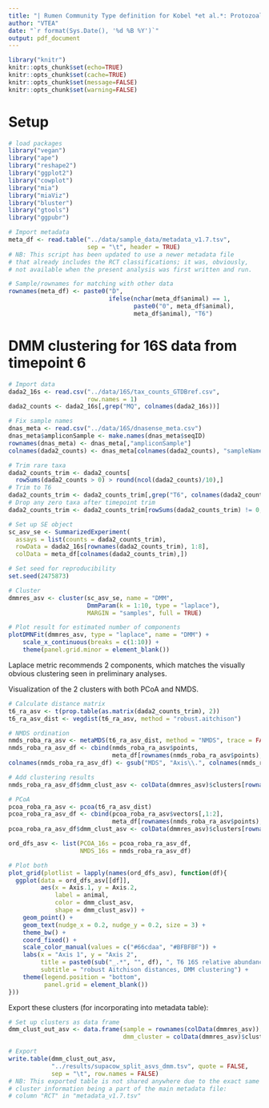 ```yaml
---
title: "| Rumen Community Type definition for Kobel *et al.*: Protozoal populations drive system-wide variation in the rumen microbiome\n"
author: "VTEA"
date: "`r format(Sys.Date(), '%d %B %Y')`"
output: pdf_document
---
```


```r
library("knitr")
knitr::opts_chunk$set(echo=TRUE)
knitr::opts_chunk$set(cache=TRUE)
knitr::opts_chunk$set(message=FALSE)
knitr::opts_chunk$set(warning=FALSE)
```

# Setup

```r
# load packages
library("vegan")
library("ape")
library("reshape2")
library("ggplot2")
library("cowplot")
library("mia")
library("miaViz")
library("bluster")
library("gtools")
library("ggpubr")
```

```r
# Import metadata
meta_df <- read.table("../data/sample_data/metadata_v1.7.tsv",
                      sep = "\t", header = TRUE)
# NB: This script has been updated to use a newer metadata file
# that already includes the RCT classifications; it was, obviously,
# not available when the present analysis was first written and run.

# Sample/rownames for matching with other data
rownames(meta_df) <- paste0("D",
                            ifelse(nchar(meta_df$animal) == 1,
                                   paste0("0", meta_df$animal),
                                   meta_df$animal), "T6")
```

# DMM clustering for 16S data from timepoint 6

```r
# Import data
dada2_16s <- read.csv("../data/16S/tax_counts_GTDBref.csv",
                      row.names = 1)
dada2_counts <- dada2_16s[,grep("MQ", colnames(dada2_16s))]

# Fix sample names
dnas_meta <- read.csv("../data/16S/dnasense_meta.csv")
dnas_meta$ampliconSample <- make.names(dnas_meta$seqID)
rownames(dnas_meta) <- dnas_meta[,"ampliconSample"]
colnames(dada2_counts) <- dnas_meta[colnames(dada2_counts), "sampleName"]

# Trim rare taxa
dada2_counts_trim <- dada2_counts[
  rowSums(dada2_counts > 0) > round(ncol(dada2_counts)/10),]
# Trim to T6
dada2_counts_trim <- dada2_counts_trim[,grep("T6", colnames(dada2_counts_trim))]
# Drop any zero taxa after timepoint trim
dada2_counts_trim <- dada2_counts_trim[rowSums(dada2_counts_trim) != 0, ]

# Set up SE object
sc_asv_se <- SummarizedExperiment(
  assays = list(counts = dada2_counts_trim),
  rowData = dada2_16s[rownames(dada2_counts_trim), 1:8],
  colData = meta_df[colnames(dada2_counts_trim),])
```

```r
# Set seed for reproducibility
set.seed(2475873)

# Cluster
dmmres_asv <- cluster(sc_asv_se, name = "DMM",
                      DmmParam(k = 1:10, type = "laplace"),
                      MARGIN = "samples", full = TRUE)

# Plot result for estimated number of components
plotDMNFit(dmmres_asv, type = "laplace", name = "DMM") +
    scale_x_continuous(breaks = c(1:10)) +
    theme(panel.grid.minor = element_blank())
```

Laplace metric recommends 2 components, which matches the visually obvious clustering seen in preliminary analyses.

Visualization of the 2 clusters with both PCoA and NMDS.

```r
# Calculate distance matrix
t6_ra_asv <- t(prop.table(as.matrix(dada2_counts_trim), 2))
t6_ra_asv_dist <- vegdist(t6_ra_asv, method = "robust.aitchison")

# NMDS ordination
nmds_roba_ra_asv <- metaMDS(t6_ra_asv_dist, method = "NMDS", trace = FALSE)
nmds_roba_ra_asv_df <- cbind(nmds_roba_ra_asv$points,
                             meta_df[rownames(nmds_roba_ra_asv$points),])
colnames(nmds_roba_ra_asv_df) <- gsub("MDS", "Axis\\.", colnames(nmds_roba_ra_asv_df))

# Add clustering results
nmds_roba_ra_asv_df$dmm_clust_asv <- colData(dmmres_asv)$clusters[rownames(nmds_roba_ra_asv_df)]

# PCoA
pcoa_roba_ra_asv <- pcoa(t6_ra_asv_dist)
pcoa_roba_ra_asv_df <- cbind(pcoa_roba_ra_asv$vectors[,1:2],
                             meta_df[rownames(nmds_roba_ra_asv$points),])
pcoa_roba_ra_asv_df$dmm_clust_asv <- colData(dmmres_asv)$clusters[rownames(pcoa_roba_ra_asv_df)]

ord_dfs_asv <- list(PCOA_16s = pcoa_roba_ra_asv_df,
                    NMDS_16s = nmds_roba_ra_asv_df)

# Plot both
plot_grid(plotlist = lapply(names(ord_dfs_asv), function(df){
  ggplot(data = ord_dfs_asv[[df]],
         aes(x = Axis.1, y = Axis.2,
             label = animal,
             color = dmm_clust_asv,
             shape = dmm_clust_asv)) +
    geom_point() +
    geom_text(nudge_x = 0.2, nudge_y = 0.2, size = 3) +
    theme_bw() +
    coord_fixed() +
    scale_color_manual(values = c("#66cdaa", "#BFBFBF")) +
    labs(x = "Axis 1", y = "Axis 2",
         title = paste0(sub("_.*", "", df), ", T6 16S relative abundances"),
         subtitle = "robust Aitchison distances, DMM clustering") +
    theme(legend.position = "bottom",
          panel.grid = element_blank())
}))
```

Export these clusters (for incorporating into metadata table):

```r
# Set up clusters as data frame
dmm_clust_out_asv <- data.frame(sample = rownames(colData(dmmres_asv)),
                                dmm_cluster = colData(dmmres_asv)$clusters)

# Export
write.table(dmm_clust_out_asv,
            "../results/supacow_split_asvs_dmm.tsv", quote = FALSE,
            sep = "\t", row.names = FALSE)
# NB: This exported table is not shared anywhere due to the exact same
# cluster information being a part of the main metadata file:
# column "RCT" in "metadata_v1.7.tsv"
```
